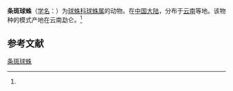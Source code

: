 {{Speciesbox
| name = 条斑球蛛
| status = 
| status_system = 
| image = 
| genus = Theridion
| species = zebrinusum
| authority = (Zhu, 1998)<ref name='id13145'>{{cite web| url =http://www.bioinfo.cn/db05/BjdwSpecies.php?action=view&id=13145| title =条斑球蛛| work =《中国动物物种编目数据库》| publisher =中国科学院微生物研究所| author =中国科学院动物研究所| accessdate =2009-04-28| deadurl =yes| archiveurl =https://web.archive.org/web/20160305083551/http://www.bioinfo.cn/db05/BjdwSpecies.php?action=view&id=13145| archivedate =2016-03-05}}</ref>
}}

'''条斑球蛛'''（[[学名|学名]]：{{lang|la|''Theridion zebrinusum''}}）为[[球蛛科|球蛛科]][[球蛛属|球蛛属]]的动物。在[[中国大陆|中国大陆]]，分布于[[云南|云南]]等地。该物种的模式产地在云南勐仑。<ref name='id13145'/>

== 参考文献 ==
{{reflist}}

{{Wikispecies|Theridion zebrinusum}}

[[Category:球蛛属|条斑球蛛]]


{{蜘蛛小作品}}